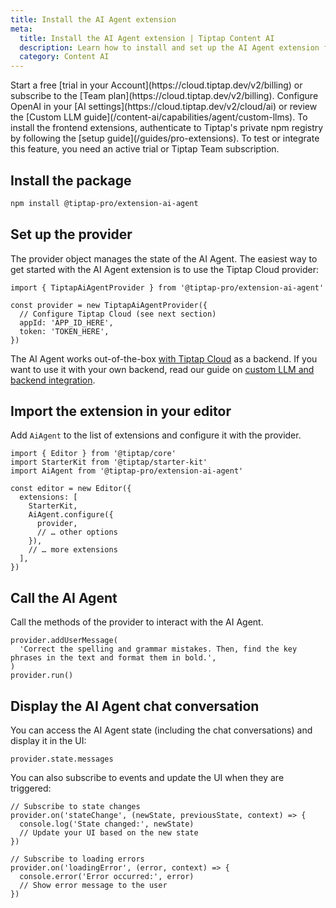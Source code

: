 ```yaml
---
title: Install the AI Agent extension
meta:
  title: Install the AI Agent extension | Tiptap Content AI
  description: Learn how to install and set up the AI Agent extension for Tiptap.
  category: Content AI
---
```



<Requirements>
  <RequirementItem label="1. Activate trial or subscribe">
    Start a free [trial in your Account](https://cloud.tiptap.dev/v2/billing) or subscribe to the
    [Team plan](https://cloud.tiptap.dev/v2/billing).
  </RequirementItem>
  <RequirementItem label="2. Integrate an AI provider">
    Configure OpenAI in your [AI settings](https://cloud.tiptap.dev/v2/cloud/ai) or review the
    [Custom LLM guide](/content-ai/capabilities/agent/custom-llms).
  </RequirementItem>
  <RequirementItem label="3. Install from private registry">
    To install the frontend extensions, authenticate to Tiptap&apos;s private npm registry by
    following the [setup guide](/guides/pro-extensions).
  </RequirementItem>
</Requirements>

<Callout title="Integrate or test the AI Agent" variant="warning">
  To test or integrate this feature, you need an active trial or Tiptap Team subscription.
</Callout>

## Install the package

```bash
npm install @tiptap-pro/extension-ai-agent
```

## Set up the provider

The provider object manages the state of the AI Agent. The easiest way to get started with the AI Agent extension is to use the Tiptap Cloud provider:

```tsx
import { TiptapAiAgentProvider } from '@tiptap-pro/extension-ai-agent'

const provider = new TiptapAiAgentProvider({
  // Configure Tiptap Cloud (see next section)
  appId: 'APP_ID_HERE',
  token: 'TOKEN_HERE',
})
```

The AI Agent works out-of-the-box [with Tiptap Cloud](/content-ai/capabilities/agent/tiptap-cloud) as a backend. If you want to use it with your own backend, read our guide on [custom LLM and backend integration](/content-ai/capabilities/agent/custom-llms).

## Import the extension in your editor

Add `AiAgent` to the list of extensions and configure it with the provider.

```tsx
import { Editor } from '@tiptap/core'
import StarterKit from '@tiptap/starter-kit'
import AiAgent from '@tiptap-pro/extension-ai-agent'

const editor = new Editor({
  extensions: [
    StarterKit,
    AiAgent.configure({
      provider,
      // … other options
    }),
    // … more extensions
  ],
})
```

## Call the AI Agent

Call the methods of the provider to interact with the AI Agent.

```tsx
provider.addUserMessage(
  'Correct the spelling and grammar mistakes. Then, find the key phrases in the text and format them in bold.',
)
provider.run()
```

## Display the AI Agent chat conversation

You can access the AI Agent state (including the chat conversations) and display it in the UI:

```tsx
provider.state.messages
```

You can also subscribe to events and update the UI when they are triggered:

```tsx
// Subscribe to state changes
provider.on('stateChange', (newState, previousState, context) => {
  console.log('State changed:', newState)
  // Update your UI based on the new state
})

// Subscribe to loading errors
provider.on('loadingError', (error, context) => {
  console.error('Error occurred:', error)
  // Show error message to the user
})
```
